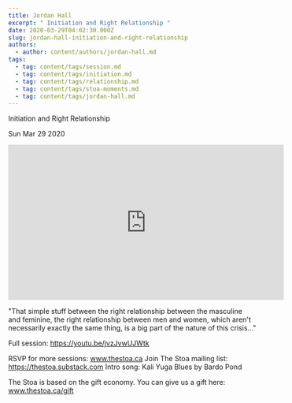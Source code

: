```yaml
---
title: Jordan Hall
excerpt: " Initiation and Right Relationship "
date: 2020-03-29T04:02:30.000Z
slug: jordan-hall-initiation-and-right-relationship
authors:
  - author: content/authors/jordan-hall.md
tags:
  - tag: content/tags/session.md
  - tag: content/tags/initiation.md
  - tag: content/tags/relationship.md
  - tag: content/tags/stoa-moments.md
  - tag: content/tags/jordan-hall.md
---
```




 Initiation and Right Relationship 

Sun Mar 29 2020

<iframe width="560" height="315" src="https://www.youtube.com/embed/P0L81BP8xgQ" title="Jordan Hall: Initiation and Right Relationship (Stoa Moments)" frameborder="0" allow="accelerometer; autoplay; clipboard-write; encrypted-media; gyroscope; picture-in-picture" allowfullscreen ></iframe>

"That simple stuff between the right relationship between the masculine and feminine, the right relationship between men and women, which aren't necessarily exactly the same thing, is a big part of the nature of this crisis..." 

Full session: https://youtu.be/jvzJvwUJWtk

RSVP for more sessions: www.thestoa.ca
Join The Stoa mailing list: https://thestoa.substack.com
Intro song: Kali Yuga Blues by Bardo Pond

The Stoa is based on the gift economy. You can give us a gift here: www.thestoa.ca/gift


